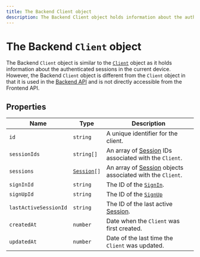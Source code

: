 ```yaml
---
title: The Backend Client object
description: The Backend Client object holds information about the authenticated sessions in the current device. However, the Backend Client object is different from the Client object in that it is used in the Backend API.
---
```


# The Backend `Client` object

The Backend `Client` object is similar to the [`Client`](/docs/references/javascript/client) object as it holds information about the authenticated sessions in the current device. However, the Backend `Client` object is different from the `Client` object in that it is used in the [Backend API](/docs/reference/backend-api/tag/Clients#operation/GetClient) and is not directly accessible from the Frontend API.

## Properties

| Name | Type | Description |
| - | - | - |
| `id` | `string` | A unique identifier for the client. |
| `sessionIds` | `string[]` | An array of [Session](https://clerk.com/docs/references/javascript/session) IDs associated with the `Client`. |
| `sessions` | <code>[Session](https://clerk.com/docs/references/javascript/session)\[]</code> | An array of [Session](https://clerk.com/docs/references/javascript/session) objects associated with the `Client`. |
| `signInId` | `string` | The ID of the [`SignIn`](https://clerk.com/docs/references/javascript/sign-in/sign-in). |
| `signUpId` | `string` | The ID of the [`SignUp`](https://clerk.com/docs/references/javascript/sign-up/sign-up) |
| `lastActiveSessionId` | `string` | The ID of the last active [Session](https://clerk.com/docs/references/javascript/session). |
| `createdAt` | `number` | Date when the `Client` was first created. |
| `updatedAt` | `number` | Date of the last time the `Client` was updated. |
